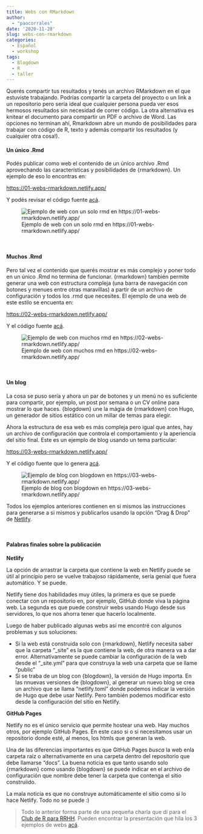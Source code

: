 ```yaml
---
title: Webs con RMarkdown
author: 
  - "paocorrales"
date: '2020-11-28'
slug: webs-con-rmarkdown
categories:
  - Español
  - workshop
tags:
  - Blogdown
  - R
  - taller
---
```


Querés compartir tus resultados y tenés un archivo RMarkdown en el que estuviste trabajando. Podrías compartir la carpeta del proyecto o un link a un repositorio pero sería ideal que cualquier persona pueda ver esos hermosos resultados sin necesidad de correr código. La otra alternativa es knitear el documento para compartir un PDF o archivo de Word. Las opciones no terminan ahí, Rmarkdown abre un mundo de posibilidades para trabajar con código de R, texto y además compartir los resultados (y cualquier otra cosa!).
\

#### Un único .Rmd

Podés publicar como web el contenido de un único archivo .Rmd aprovechando las características y posibilidades de {rmarkdown}. Un ejemplo de eso lo encontras en:

[https://01-webs-rmarkdown.netlify.app/](https://01-webs-rmarkdown.netlify.app/)

Y podés revisar el código fuente [acá](https://github.com/paocorrales/01_Webs-RMarkdown).

![Ejemplo de web con un solo rmd en https://01-webs-rmarkdown.netlify.app/](images/01-web.png)

\

#### Muchos .Rmd

Pero tal vez el contenido que querés mostrar es más complejo y poner todo en un único .Rmd no termina de funcionar. {rmarkdown} también permite generar una web con estructura compleja (una barra de navegación con botones y menues entre otras maravillas) a partir de un archivo de configuración y todos los .rmd que necesites. El ejemplo de una web de este estilo se encuenta en:

[https://02-webs-rmarkdown.netlify.app/](https://02-webs-rmarkdown.netlify.app/)

Y el código fuente [acá](https://github.com/paocorrales/02_Webs-RMarkdown).

![Ejemplo de web con muchos rmd en https://02-webs-rmarkdown.netlify.app/](images/02-web.png)

\

#### Un blog

La cosa se puso sería y ahora un par de botones y un menú no es suficiente para compartir, por ejemplo, un post por semana o un CV online para mostrar lo que haces. {blogdown} une la mágia de {rmarkdown} con Hugo, un generador de sitios estático con un millar de temas para elegir. 

Ahora la estructura de esa web es más compleja pero igual que antes, hay un archivo de configuración que controla el comportamiento y la aperiencia del sitio final. Este es un ejemplo de blog usando un tema particular:

[https://03-webs-rmarkdown.netlify.app/](https://03-webs-rmarkdown.netlify.app/)

Y el código fuente que lo genera [acá](https://github.com/paocorrales/03_Webs-RMarkdown).

![Ejemplo de blog con blogdown en https://03-webs-rmarkdown.netlify.app/](images/03-web.png)

Todos los ejemplos anteriores contienen en si mismos las instrucciones para generarse a si mismos y publicarlos usando la opción "Drag & Drop" de [Netlify](https://app.netlify.com/drop). 

\

#### Palabras finales sobre la publicación

**Netlify**

La opción de arrastrar la carpeta que contiene la web en Netlify puede se útil al principio pero se vuelve trabajoso rápidamente, sería genial que fuera automático. Y se puede.

Netlify tiene dos habilidades muy útiles, la primera es que se puede conectar con un repositorio en, por ejemplo, GitHub donde viva la página web. La segunda es que puede construir webs usando Hugo desde sus servidores, lo que nos ahorra tener que hacerlo localmente. 

Luego de haber publicado algunas webs así me encontré con algunos problemas y sus soluciones:

* Si la web está construida solo con {rmarkdown}, Netlify necesita saber que la carpeta "_site" es la que contiene la web, de otra manera va a dar error. Alternativamente se puede cambiar la configuración de la web desde el "_site.yml" para que construya la web una carpeta que se llame "public"
* Si se traba de un blog con {blogdown}, la versión de Hugo importa. En las nnuevas versiones de {blogdown}, al generar un nuevo blog se crea un archivo que se llama "netlify.toml" donde podemos indicar la versión de Hugo que debe usar Netlify. Pero también podemos modificar esto desde la configuración del sitio en Netlify. 

**GitHub Pages**

Netlify no es el único servicio que permite hostear una web. Hay muchos otros, por ejemplo GitHub Pages. En este caso si o si necesitamos usar un repositorio donde esté, al menos, los htmls que generan la web. 

Una de las diferencias importantes es que GitHub Pages *busca* la web enla carpeta raíz o alternativamente en una carpeta dentro del repositorio que debe llamarse "docs". La buena noticia es que tanto usando solo {rmarkdown} como usando {blogdown} se puede indicar en el archivo de configuración que nombre debe tener la carpeta que contenga el sitio construiido. 

La mala noticia es que no construye automáticamente el sitio como si lo hace Netlify. Todo no se puede :)


> Todo lo anterior forma parte de una pequeña charla que dí para el [Club de R para RRHH](https://twitter.com/club_rrhh). Pueden encontrar la presentación que hila los 3 ejemplos de webs [acá](https://docs.google.com/presentation/d/116avpwz5U4ptr09N26S3N_PKwU0uW8dJtzTk47SE0A8/edit#slide=id.gaccfc011f0_0_136).


